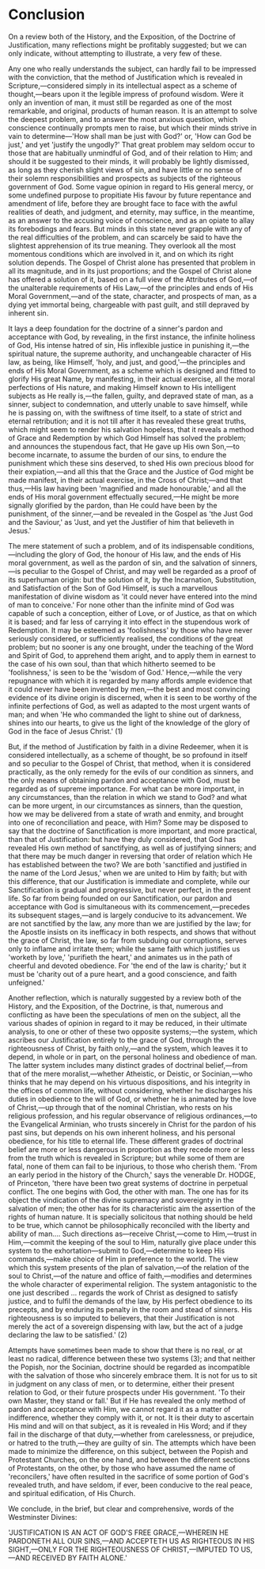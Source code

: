 # Conclusion

On a review both of the History, and the Exposition, of the Doctrine of Justification, many reflections might be profitably suggested; but we can only indicate, without attempting to illustrate, a very few of these.

Any one who really understands the subject, can hardly fail to be impressed with the conviction, that the method of Justification which is revealed in Scripture,---considered simply in its intellectual aspect as a scheme of thought,---bears upon it the legible impress of profound wisdom. Were it only an invention of man, it must still be regarded as one of the most remarkable, and original, products of human reason. It is an attempt to solve the deepest problem, and to answer the most anxious question, which conscience continually prompts men to raise, but which their minds strive in vain to determine---\'How shall man be just with God?\' or, \'How can God be just,\' and yet \'justify the ungodly?\' That great problem may seldom occur to those that are habitually unmindful of God, and of their relation to Him; and should it be suggested to their minds, it will probably be lightly dismissed, as long as they cherish slight views of sin, and have little or no sense of their solemn responsibilities and prospects as subjects of the righteous government of God. Some vague opinion in regard to His general mercy, or some undefined purpose to propitiate His favour by future repentance and amendment of life, before they are brought face to face with the awful realities of death, and judgment, and eternity, may suffice, in the meantime, as an answer to the accusing voice of conscience, and as an opiate to allay its forebodings and fears. But minds in this state never grapple with any of the real difficulties of the problem, and can scarcely be said to have the slightest apprehension of its true meaning. They overlook all the most momentous conditions which are involved in it, and on which its right solution depends. The Gospel of Christ alone has presented that problem in all its magnitude, and in its just proportions; and the Gospel of Christ alone has offered a solution of it, based on a full view of the Attributes of God,---of the unalterable requirements of His Law,---of the principles and ends of His Moral Government,---and of the state, character, and prospects of man, as a dying yet immortal being, chargeable with past guilt, and still depraved by inherent sin.

It lays a deep foundation for the doctrine of a sinner\'s pardon and acceptance with God, by revealing, in the first instance, the infinite holiness of God, His intense hatred of sin, His inflexible justice in punishing it,---the spiritual nature, the supreme authority, and unchangeable character of His law, as being, like Himself, \'holy, and just, and good,\'---the principles and ends of His Moral Government, as a scheme which is designed and fitted to glorify His great Name, by manifesting, in their actual exercise, all the moral perfections of His nature, and making Himself known to His intelligent subjects as He really is,---the fallen, guilty, and depraved state of man, as a sinner, subject to condemnation, and utterly unable to save himself, while he is passing on, with the swiftness of time itself, to a state of strict and eternal retribution; and it is not till after it has revealed these great truths, which might seem to render his salvation hopeless, that it reveals a method of Grace and Redemption by which God Himself has solved the problem; and announces the stupendous fact, that He gave up His own Son,---to become incarnate, to assume the burden of our sins, to endure the punishment which these sins deserved, to shed His own precious blood for their expiation,---and all this that the Grace and the Justice of God might be made manifest, in their actual exercise, in the Cross of Christ;---and that thus,---His law having been \'magnified and made honourable,\' and all the ends of His moral government effectually secured,---He might be more signally glorified by the pardon, than He could have been by the punishment, of the sinner,---and be revealed in the Gospel as \'the Just God and the Saviour,\' as \'Just, and yet the Justifier of him that believeth in Jesus.\'

The mere statement of such a problem, and of its indispensable conditions,---including the glory of God, the honour of His law, and the ends of His moral government, as well as the pardon of sin, and the salvation of sinners,---is peculiar to the Gospel of Christ, and may well be regarded as a proof of its superhuman origin: but the solution of it, by the Incarnation, Substitution, and Satisfaction of the Son of God Himself, is such a marvellous manifestation of divine wisdom as \'it could never have entered into the mind of man to conceive.\' For none other than the infinite mind of God was capable of such a conception, either of Love, or of Justice, as that on which it is based; and far less of carrying it into effect in the stupendous work of Redemption. It may be esteemed as \'foolishness\' by those who have never seriously considered, or sufficiently realised, the conditions of the great problem; but no sooner is any one brought, under the teaching of the Word and Spirit of God, to apprehend them aright, and to apply them in earnest to the case of his own soul, than that which hitherto seemed to be \'foolishness,\' is seen to be the \'wisdom of God.\' Hence,---while the very repugnance with which it is regarded by many affords ample evidence that it could never have been invented by men,---the best and most convincing evidence of its divine origin is discerned, when it is seen to be worthy of the infinite perfections of God, as well as adapted to the most urgent wants of man; and when \'He who commanded the light to shine out of darkness, shines into our hearts, to give us the light of the knowledge of the glory of God in the face of Jesus Christ.\' (1)

But, if the method of Justification by faith in a divine Redeemer, when it is considered intellectually, as a scheme of thought, be so profound in itself and so peculiar to the Gospel of Christ, that method, when it is considered practically, as the only remedy for the evils of our condition as sinners, and the only means of obtaining pardon and acceptance with God, must be regarded as of supreme importance. For what can be more important, in any circumstances, than the relation in which we stand to God? and what can be more urgent, in our circumstances as sinners, than the question, how we may be delivered from a state of wrath and enmity, and brought into one of reconciliation and peace, with Him? Some may be disposed to say that the doctrine of Sanctification is more important, and more practical, than that of Justification: but have they duly considered, that God has revealed His own method of sanctifying, as well as of justifying sinners; and that there may be much danger in reversing that order of relation which He has established between the two? We are both \'sanctified and justified in the name of the Lord Jesus,\' when we are united to Him by faith; but with this difference, that our Justification is immediate and complete, while our Sanctification is gradual and progressive, but never perfect, in the present life. So far from being founded on our Sanctification, our pardon and acceptance with God is simultaneous with its commencement,---precedes its subsequent stages,---and is largely conducive to its advancement. We are not sanctified by the law, any more than we are justified by the law; for the Apostle insists on its inefficacy in both respects, and shows that without the grace of Christ, the law, so far from subduing our corruptions, serves only to inflame and irritate them; while the same faith which justifies us \'worketh by love,\' \'purifieth the heart,\' and animates us in the path of cheerful and devoted obedience. For \'the end of the law is charity;\' but it must be \'charity out of a pure heart, and a good conscience, and faith unfeigned.\'

Another reflection, which is naturally suggested by a review both of the History, and the Exposition, of the Doctrine, is that, numerous and conflicting as have been the speculations of men on the subject, all the various shades of opinion in regard to it may be reduced, in their ultimate analysis, to one or other of these two opposite systems;---the system, which ascribes our Justification entirely to the grace of God, through the righteousness of Christ, by faith only,---and the system, which leaves it to depend, in whole or in part, on the personal holiness and obedience of man. The latter system includes many distinct grades of doctrinal belief,---from that of the mere moralist,---whether Atheistic, or Deistic, or Socinian,---who thinks that he may depend on his virtuous dispositions, and his integrity in the offices of common life, without considering, whether he discharges his duties in obedience to the will of God, or whether he is animated by the love of Christ,---up through that of the nominal Christian, who rests on his religious profession, and his regular observance of religious ordinances,---to the Evangelical Arminian, who trusts sincerely in Christ for the pardon of his past sins, but depends on his own inherent holiness, and his personal obedience, for his title to eternal life. These different grades of doctrinal belief are more or less dangerous in proportion as they recede more or less from the truth which is revealed in Scripture; but while some of them are fatal, none of them can fail to be injurious, to those who cherish them. \'From an early period in the history of the Church,\' says the venerable Dr. HODGE, of Princeton, \'there have been two great systems of doctrine in perpetual conflict. The one begins with God, the other with man. The one has for its object the vindication of the divine supremacy and sovereignty in the salvation of men; the other has for its characteristic aim the assertion of the rights of human nature. It is specially solicitous that nothing should be held to be true, which cannot be philosophically reconciled with the liberty and ability of man.... Such directions as---receive Christ,---come to Him,---trust in Him,---commit the keeping of the soul to Him, naturally give place under this system to the exhortation---submit to God,---determine to keep His commands,---make choice of Him in preference to the world. The view which this system presents of the plan of salvation,---of the relation of the soul to Christ,---of the nature and office of faith,---modifies and determines the whole character of experimental religion. The system antagonistic to the one just described ... regards the work of Christ as designed to satisfy justice, and to fulfil the demands of the law, by His perfect obedience to its precepts, and by enduring its penalty in the room and stead of sinners. His righteousness is so imputed to believers, that their Justification is not merely the act of a sovereign dispensing with law, but the act of a judge declaring the law to be satisfied.\' (2)

Attempts have sometimes been made to show that there is no real, or at least no radical, difference between these two systems (3); and that neither the Popish, nor the Socinian, doctrine should be regarded as incompatible with the salvation of those who sincerely embrace them. It is not for us to sit in judgment on any class of men, or to determine, either their present relation to God, or their future prospects under His government. \'To their own Master, they stand or fall.\' But if He has revealed the only method of pardon and acceptance with Him, we cannot regard it as a matter of indifference, whether they comply with it, or not. It is their duty to ascertain His mind and will on that subject, as it is revealed in His Word; and if they fail in the discharge of that duty,---whether from carelessness, or prejudice, or hatred to the truth,---they are guilty of sin. The attempts which have been made to minimize the difference, on this subject, between the Popish and Protestant Churches, on the one hand, and between the different sections of Protestants, on the other, by those who have assumed the name of \'reconcilers,\' have often resulted in the sacrifice of some portion of God\'s revealed truth, and have seldom, if ever, been conducive to the real peace, and spiritual edification, of His Church.

We conclude, in the brief, but clear and comprehensive, words of the Westminster Divines:

\'JUSTIFICATION IS AN ACT OF GOD\'S FREE GRACE,---WHEREIN HE PARDONETH ALL OUR SINS,---AND ACCEPTETH US AS RIGHTEOUS IN HIS SIGHT,---ONLY FOR THE RIGHTEOUSNESS OF CHRIST,---IMPUTED TO US,---AND RECEIVED BY FAITH ALONE.\'
 
